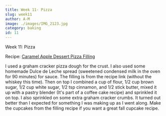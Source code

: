 ```yaml
---
title: Week 11- Pizza
slug: week11
author: A-M
image: ./images/IMG_2123.jpg
category: baking
id: 11
---
```


<div className="main-page-container">
  <p className="main-page-header">Week 11: Pizza</p>
  <p className="sub-header-cream">Recipe:  <a
    className="category-link baking" href="http://veggieandthebeastfeast.com/2013/11/07/hard-cider-cinnamon-cupcakes-with-caramel-whiskey-apples-whiskey-buttercream-a-blog-birthday/"
  >
  Caramel Apple Dessert Pizza Filling
  </a>  </p>

  <p className="post-text">
 I used a graham cracker pizza dough for the crust. I also used some homemade Dulce de Leche spread (sweetened condensed milk in the oven for 90 minutes) for sauce. The filling is from the recipe link (without the whiskey this time). Then on top I combined a cup of flour, 1/2 cup brown sugar, 1/2 cup white sugar, 1/2 tsp cinnamon, and 1/2 stick butter, mixed it up with a pastry blender (It's part of a coffee cake recipe) and sprinkled it on top. I also sprinkled on some extra graham cracker crumbs. It turned out better than I expected for something I was making up as I went along. Make the cupcakes from the filling recipe if you want a great fall cupcake recipe.
  </p>

</div>


